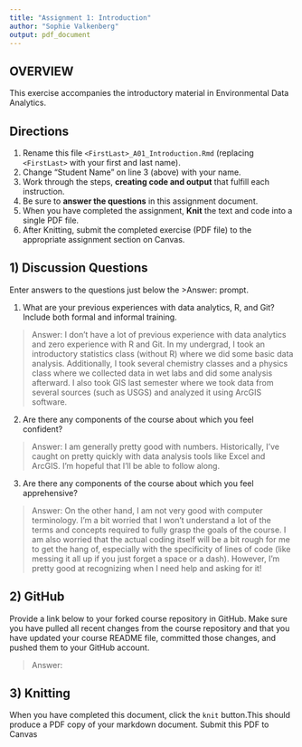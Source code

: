 ```yaml
---
title: "Assignment 1: Introduction"
author: "Sophie Valkenberg"
output: pdf_document
---
```


## OVERVIEW

This exercise accompanies the introductory material in Environmental Data Analytics. 

## Directions
1.  Rename this file `<FirstLast>_A01_Introduction.Rmd` (replacing `<FirstLast>` with your first and last name).
2.  Change "Student Name" on line 3 (above) with your name.
3.  Work through the steps, **creating code and output** that fulfill each instruction.
4.  Be sure to **answer the questions** in this assignment document.
5.  When you have completed the assignment, **Knit** the text and code into a single PDF file.
6.  After Knitting, submit the completed exercise (PDF file) to the appropriate assignment section on Canvas.


## 1) Discussion Questions
Enter answers to the questions just below the >Answer: prompt.

1. What are your previous experiences with data analytics, R, and Git? Include both formal and informal training.

> Answer: 
I don't have a lot of previous experience with data analytics and zero experience with R and Git. In my undergrad, I took an introductory statistics class (without R) where we did some basic data analysis. Additionally, I took several chemistry classes and a physics class where we collected data in wet labs and did some analysis afterward. I also took GIS last semester where we took data from several sources (such as USGS) and analyzed it using ArcGIS software.

2. Are there any components of the course about which you feel confident?

> Answer: 
I am generally pretty good with numbers. Historically, I've caught on pretty quickly with data analysis tools like Excel and ArcGIS. I'm hopeful that I'll be able to follow along. 

3. Are there any components of the course about which you feel apprehensive?

> Answer: 
On the other hand, I am not very good with computer terminology. I'm a bit worried that I won't understand a lot of the terms and concepts required to fully grasp the goals of the course. I am also worried that the actual coding itself will be a bit rough for me to get the hang of, especially with the specificity of lines of code (like messing it all up if you just forget a space or a dash). However, I'm pretty good at recognizing when I need help and asking for it!


## 2) GitHub

Provide a link below to your forked course repository in GitHub. Make sure you have pulled all recent changes from the course repository and that you have updated your course README file, committed those changes, and pushed them to your GitHub account. 

> Answer: 

## 3) Knitting
When you have completed this document, click the `knit` button.This should produce a PDF copy of your markdown document. Submit this PDF to Canvas 
